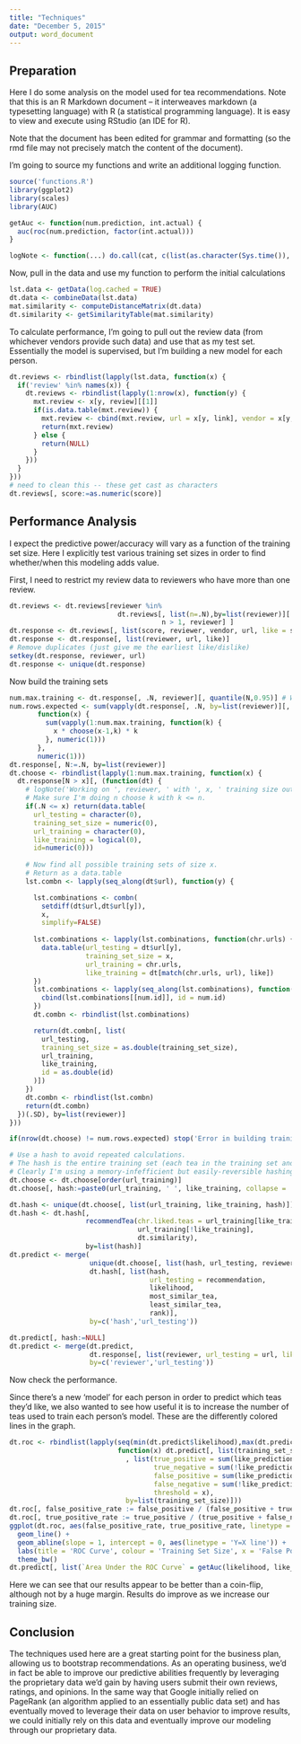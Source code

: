 ```yaml
---
title: "Techniques"
date: "December 5, 2015"
output: word_document
---
```

## Preparation
Here I do some analysis on the model used for tea recommendations. 
Note that this is an R Markdown document -- it interweaves markdown (a typesetting language) with R (a statistical programming language). It is easy to view and execute using RStudio (an IDE for R). 

Note that the document has been edited for grammar and formatting (so the rmd file may not precisely match the content of the document). 

I'm going to source my functions and write an additional logging function.
```r
source('functions.R')
library(ggplot2)
library(scales)
library(AUC)

getAuc <- function(num.prediction, int.actual) {
  auc(roc(num.prediction, factor(int.actual)))
}

logNote <- function(...) do.call(cat, c(list(as.character(Sys.time()), ': '), list(...), list('\n', sep = '')))
```

Now, pull in the data and use my function to perform the initial calculations
```r
lst.data <- getData(log.cached = TRUE)
dt.data <- combineData(lst.data)
mat.similarity <- computeDistanceMatrix(dt.data)
dt.similarity <- getSimilarityTable(mat.similarity)
```

To calculate performance, I'm going to pull out the review data (from whichever vendors provide such data) and use that as my test set. Essentially the model is supervised, but I'm building a new model for each person.

```r
dt.reviews <- rbindlist(lapply(lst.data, function(x) {
  if('review' %in% names(x)) {
    dt.reviews <- rbindlist(lapply(1:nrow(x), function(y) {
      mxt.review <- x[y, review][[1]]
      if(is.data.table(mxt.review)) {
        mxt.review <- cbind(mxt.review, url = x[y, link], vendor = x[y, vendor])
        return(mxt.review)
      } else {
        return(NULL)
      }
    }))
  }
}))
# need to clean this -- these get cast as characters
dt.reviews[, score:=as.numeric(score)] 
```

## Performance Analysis
I expect the predictive power/accuracy will vary as a function of the training set size. Here I explicitly test various training set sizes in order to find whether/when this modeling adds value. 

First, I need to restrict my review data to reviewers who have more than one review.
``` r
dt.reviews <- dt.reviews[reviewer %in% 
                           dt.reviews[, list(n=.N),by=list(reviewer)][
                                      n > 1, reviewer] ]
dt.response <- dt.reviews[, list(score, reviewer, vendor, url, like = score >= median(score))]
dt.response <- dt.response[, list(reviewer, url, like)]
# Remove duplicates (just give me the earliest like/dislike)
setkey(dt.response, reviewer, url)
dt.response <- unique(dt.response)
```

Now build the training sets
``` r
num.max.training <- dt.response[, .N, reviewer][, quantile(N,0.95)] # Want reasonable # of samples
num.rows.expected <- sum(vapply(dt.response[, .N, by=list(reviewer)][, N], 
       function(x) {
         sum(vapply(1:num.max.training, function(k) {
           x * choose(x-1,k) * k
         }, numeric(1)))
       },
       numeric(1)))
dt.response[, N:=.N, by=list(reviewer)]
dt.choose <- rbindlist(lapply(1:num.max.training, function(x) {
  dt.response[N > x][, (function(dt) {
    # logNote('Working on ', reviewer, ' with ', x, ' training size out of ', .N, ' possible.')
    # Make sure I'm doing n choose k with k <= n.
    if(.N <= x) return(data.table(
      url_testing = character(0), 
      training_set_size = numeric(0), 
      url_training = character(0), 
      like_training = logical(0), 
      id=numeric(0)))
    
    # Now find all possible training sets of size x.
    # Return as a data.table
    lst.combn <- lapply(seq_along(dt$url), function(y) {

      lst.combinations <- combn(
        setdiff(dt$url,dt$url[y]),
        x,
        simplify=FALSE)
      
      lst.combinations <- lapply(lst.combinations, function(chr.urls) {
        data.table(url_testing = dt$url[y], 
                   training_set_size = x, 
                   url_training = chr.urls, 
                   like_training = dt[match(chr.urls, url), like])
      })
      lst.combinations <- lapply(seq_along(lst.combinations), function(num.id) {
        cbind(lst.combinations[[num.id]], id = num.id)
      })
      dt.combn <- rbindlist(lst.combinations)

      return(dt.combn[, list(
        url_testing,
        training_set_size = as.double(training_set_size),
        url_training,
        like_training,
        id = as.double(id)
      )])
    })
    dt.combn <- rbindlist(lst.combn)
    return(dt.combn)
  })(.SD), by=list(reviewer)]
}))

if(nrow(dt.choose) != num.rows.expected) stop('Error in building training samples -- rows didn\'t match expectations')

# Use a hash to avoid repeated calculations.
# The hash is the entire training set (each tea in the training set and whether it is liked or not)
# Clearly I'm using a memory-infefficient but easily-reversible hashing function
dt.choose <- dt.choose[order(url_training)]
dt.choose[, hash:=paste0(url_training, ' ', like_training, collapse = ','), by=list(reviewer, training_set_size, id, url_testing)]

dt.hash <- unique(dt.choose[, list(url_training, like_training, hash)])
dt.hash <- dt.hash[, 
                   recommendTea(chr.liked.teas = url_training[like_training], 
                                url_training[!like_training], 
                                dt.similarity), 
                   by=list(hash)]
dt.predict <- merge(
                    unique(dt.choose[, list(hash, url_testing, reviewer, training_set_size, id)]), 
                    dt.hash[, list(hash, 
                                   url_testing = recommendation, 
                                   likelihood, 
                                   most_similar_tea, 
                                   least_similar_tea, 
                                   rank)], 
                    by=c('hash','url_testing'))

dt.predict[, hash:=NULL]
dt.predict <- merge(dt.predict,
                    dt.response[, list(reviewer, url_testing = url, like_testing = like)],
                    by=c('reviewer','url_testing'))
```

Now check the performance. 

Since there's a new 'model' for each person in order to predict which teas they'd like, we also wanted to see how useful it is to increase the number of teas used to train each person's model. These are the differently colored lines in the graph. 

``` r
dt.roc <- rbindlist(lapply(seq(min(dt.predict$likelihood),max(dt.predict$likelihood),length.out = 1000), 
                           function(x) dt.predict[, list(training_set_size, like_prediction = likelihood >= x, like_testing)][
                             , list(true_positive = sum(like_prediction & like_testing),
                                    true_negative = sum(!like_prediction & !like_testing),
                                    false_positive = sum(like_prediction & !like_testing),
                                    false_negative = sum(!like_prediction & like_testing),
                                    threshold = x),
                             by=list(training_set_size)]))
dt.roc[, false_positive_rate := false_positive / (false_positive + true_negative)]
dt.roc[, true_positive_rate := true_positive / (true_positive + false_negative)]
ggplot(dt.roc, aes(false_positive_rate, true_positive_rate, linetype = 'Prediction', colour = factor(training_set_size))) + 
  geom_line() + 
  geom_abline(slope = 1, intercept = 0, aes(linetype = 'Y=X line')) + 
  labs(title = 'ROC Curve', colour = 'Training Set Size', x = 'False Positive Rate', y = 'True Positive Rate', linetype = 'Line') + 
  theme_bw()
dt.predict[, list(`Area Under the ROC Curve` = getAuc(likelihood, like_testing)), list(`Training Set Size` = training_set_size)]
```

Here we can see that our results appear to be better than a coin-flip, although not by a huge margin. Results do improve as we increase our training size. 

## Conclusion
The techniques used here are a great starting point for the business plan, allowing us to bootstrap recommendations. As an operating business, we'd in fact be able to improve our predictive abilities frequently by leveraging the proprietary data we'd gain by having users submit their own reviews, ratings, and opinions. In the same way that Google initially relied on PageRank (an algorithm applied to an essentially public data set) and has eventually moved to leverage their data on user behavior to improve results, we could initially rely on this data and eventually improve our modeling through our proprietary data.
